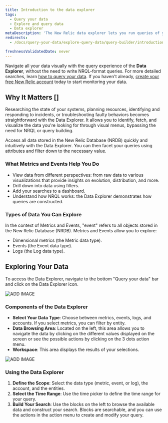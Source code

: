 ```yaml
---
title: Introduction to the data explorer
tags:
  - Query your data
  - Explore and query data
  - Data explorer
metaDescription: 'The New Relic data explorer lets you run queries of your data without using NRQL-format queries'
redirects:
  - /docs/query-your-data/explore-query-data/query-builder/introduction-query-builder/#query-from-anywhere

freshnessValidatedDate: never
---
```


Navigate all your data visually with the query experience of the <DNT>**Data Explorer**</DNT>, without the need to write NRQL-format queries. For more detailed searches, learn [how to query your data](#). If you haven't already, [create your free New Relic account](#) today to start monitoring your data.

## Why It Matters []

Researching the state of your systems, planning resources, identifying and responding to incidents, or troubleshooting faulty behaviors becomes straightforward with the Data Explorer. It allows you to identify, fetch, and visualize the data you're looking for through visual menus, bypassing the need for NRQL or query building.

Access all data stored in the New Relic Database (NRDB) quickly and intuitively with the Data Explorer. You can then facet your queries using attributes and filter down to the necessary value.

### What Metrics and Events Help You Do

- View data from different perspectives: from raw data to various visualizations that provide insights on evolution, distribution, and more.
- Drill down into data using filters.
- Add your searches to a dashboard.
- Understand how NRQL works: the Data Explorer demonstrates how queries are constructed.

### Types of Data You Can Explore

In the context of Metrics and Events, "event" refers to all objects stored in the New Relic Database (NRDB). Metrics and Events allow you to explore:

- Dimensional metrics (the Metric data type).
- Events (the Event data type).
- Logs (the Log data type).

## Exploring Your Data

To access the Data Explorer, navigate to the bottom "Query your data" bar and click on the Data Explorer icon.

![ADD IMAGE](#)

### Components of the Data Explorer

- **Select Your Data Type**: Choose between metrics, events, logs, and accounts. If you select metrics, you can filter by entity.
- **Data Browsing Area**: Located on the left, this area allows you to navigate the data by clicking on the different values displayed on the screen or see the possible actions by clicking on the 3 dots action menu.
- **Workspace**: This area displays the results of your selections.

![ADD IMAGE](#)

### Using the Data Explorer

1. **Define the Scope**: Select the data type (metric, event, or log), the account, and the entities.
2. **Select the Time Range**: Use the time picker to define the time range for your query.
3. **Build Your Search**: Use the blocks on the left to browse the available data and construct your search. Blocks are searchable, and you can use the actions in the action menu to create and modify your query.